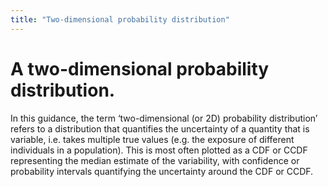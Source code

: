 ```yaml
---
title: "Two-dimensional probability distribution"
---
```


#  A two-dimensional probability distribution. 

In this guidance, the term ‘two-dimensional (or 2D) probability distribution’ refers to a distribution that quantifies the uncertainty of a quantity that is variable, i.e. takes multiple true values (e.g. the exposure of different individuals in a population). This is most often plotted as a CDF or CCDF representing the median estimate of the variability, with confidence or probability intervals quantifying the uncertainty around the CDF or CCDF.



